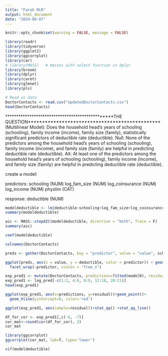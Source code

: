 ```yaml
---
title: "Farah MLR"
output: html_document
date: "2024-08-07"
---
```


```r
knitr::opts_chunk$set(warning = FALSE, message = FALSE) 
```


```r
library(readr)
library(tidyverse)
library(ggplot2)
library(ggcorrplot)
library(car)
# library(MASS)   # messes with select function in dplyr
library(broom)
library(dplyr)
library(caret)
library(glmnet)
library(pls)
```

```r
# Read in data
DoctorContacts <- read.csv("UpdatedDoctorContacts.csv")
head(DoctorContacts)
```

************************************************THE QUESTION***********************************************
(Multilinear Model): 
Does the household head’s years of schooling (schooling), family income (income), family size (family),  statistically significant predictors of deductible rate (deductible).
Null: None of the predictors among the household head’s years of schooling (schooling), family income (income), and family size (family) are helpful in predicting deductible rate (deductible).
Alt: At least one of the predictors among the household head’s years of schooling (schooling), family income (income), and family size (family) are helpful in predicting deductible rate (deductible).

create a model:

predictors: 
  schooling (NUM)
  log_fam_size (NUM)
  log_coinsurance (NUM)
  log_income (NUM)
  physlim (CAT)
  
response:
  deductible (NUM)

```r
modeldeductible <- lm(deductible~schooling+log_fam_size+log_coinsurance+log_income+physlim, data=DoctorContacts)
summary(modeldeductible)
```



```r
aic <- MASS::stepAIC(modeldeductible, direction = "both", Trace = F)
summary(aic)
```

```r
coef(modeldeductible)
```

```r
colnames(DoctorContacts)
```


```r
preds <- gather(DoctorContacts, key = "predictor", value = "value", schooling,log_fam_size,log_coinsurance,log_income,physlim)

ggplot(preds, aes(x = value, y = deductible, color = predictor)) + geom_point() +
  facet_wrap(~predictor, scales = "free_x")
```

```r
exp_pred1 <- mutate(DoctorContacts, predictions=fitted(model0), residual=residuals(model0))
exp_pred1 <- log_pred[-c(1:2, 4:6, 8:9, 12:18, 20:21)]
head(exp_pred1)
```


```r
ggplot(exp_pred1, aes(x=predictions, y=residual))+geom_point()+
  geom_hline(yintercept=0, color='red')
```

```r
ggplot(exp_pred1, aes(sample=residual))+stat_qq() +stat_qq_line()
```
```r
df_for_cor <- exp_pred1[,c(-6, -7)]
cor_mat<-round(cor(df_for_cor), 2)
cor_mat
```
```r
library(ggcorrplot)
ggcorrplot(cor_mat, lab=T, type='lower')
```
```r
vif(modeldeductible)

```

